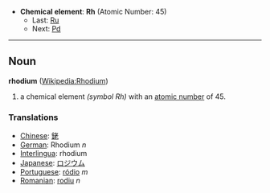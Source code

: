 *'''Chemical element''': '''Rh''' (Atomic Number: 45)
**Last: [[Ruthenium|Ru]]
**Next: [[Palladium|Pd]]
----
== Noun ==
'''rhodium''' ([[en:Rhodium|Wikipedia:Rhodium]])

# a chemical element ''(symbol Rh)'' with an [[atomic number]] of 45.

===Translations===
*[[Chinese]]: [[銠]]
*[[German]]: Rhodium ''n''
*[[Interlingua]]: rhodium
*[[Japanese]]: [[ロジウム]]
*[[Portuguese]]: [[ródio]] ''m''
*[[Romanian]]: [[rodiu]] ''n''